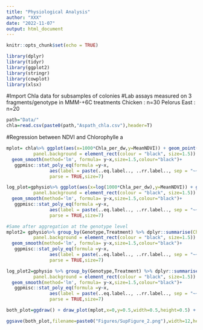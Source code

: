 ```yaml
---
title: "Physiological Analysis"
author: "XXX"
date: "2022-11-07"
output: html_document
---
```


```r
knitr::opts_chunk$set(echo = TRUE)
```

```r
library(dplyr)
library(tidyr)
library(ggplot2)
library(stringr)
library(cowplot)
library(xlsx)
```

#Import Chla data for subsamples of colonies 
#Lab assays measured on 3 fragments/genotype in MMM-+6C treatments
Chicken : n=30
Pelorus East : n=20
```r
path="Data/"
chla=read.csv(paste0(path,"Aspath_chla.csv"),header=T)
```

#Regression between NDVI and Chlorophylle a 
```r
mplot= chla%>% ggplot(aes(x=1000*Chla_per_dw,y=MeanNDVI)) + geom_point(size=3,alpha=0.6)+ theme_linedraw()+ labs(x="Chlorophyll a (μg/g coral dry weight)",y="NDVI")+ theme(axis.text.x=element_text(size=20,color="black"),axis.text.y=element_text(size=20,color="black"),axis.title.x = element_text(size=18,color="black"),axis.title.y = element_text(size=20,color="black"),legend.title = element_text(size=15,color="black"),legend.text = element_text(size=20,color="black"),legend.position = "none",legend.background = element_rect(fill = "transparent"),
          panel.background = element_rect(colour = "black", size=1.5)) + 
  geom_smooth(method='lm', formula= y~x,size=1.5,colour="black")+
   ggpmisc::stat_poly_eq(formula =y~x, 
                aes(label = paste(..eq.label.., ..rr.label.., sep = "~~~")), 
                parse = TRUE,size=7)

log_plot=gphysio%>% ggplot(aes(x=log(1000*Chla_per_dw),y=MeanNDVI)) + geom_point(size=3,alpha=0.6)+ theme_linedraw()+ labs(x="log(Chlorophyll a (μg/g coral dry weight))",y="NDVI")+ theme(axis.text.x=element_text(size=20,color="black"),axis.text.y=element_text(size=20,color="black"),axis.title.x = element_text(size=18,color="black"),axis.title.y = element_text(size=20,color="black"),legend.title = element_text(size=15,color="black"),legend.text = element_text(size=20,color="black"),legend.position = "none",legend.background = element_rect(fill = "transparent"),
          panel.background = element_rect(colour = "black", size=1.5)) + 
  geom_smooth(method='lm', formula= y~x,size=1.5,colour="black")+
   ggpmisc::stat_poly_eq(formula =y~x, 
                aes(label = paste(..eq.label.., ..rr.label.., sep = "~~~")), 
                parse = TRUE,size=7)

#Same after aggregation at the genotype level 
mplot2= gphysio%>% group_by(Genotype,Treatment) %>% dplyr::summarise(Chla_per_dw=mean(Chla_per_dw),MeanNDVI=mean(MeanNDVI)) %>% ggplot(aes(x=1000*Chla_per_dw,y=MeanNDVI)) + geom_point(size=3,alpha=0.6)+ theme_linedraw()+ labs(x="Chlorophyll a (μg/g coral dry weight)",y="NDVI")+ theme(axis.text.x=element_text(size=20,color="black"),axis.text.y=element_text(size=20,color="black"),axis.title.x = element_text(size=18,color="black"),axis.title.y = element_text(size=20,color="black"),legend.title = element_text(size=15,color="black"),legend.text = element_text(size=20,color="black"),legend.position = "none",legend.background = element_rect(fill = "transparent"),
          panel.background = element_rect(colour = "black", size=1.5)) + 
  geom_smooth(method='lm', formula= y~x,size=1.5,colour="black")+
   ggpmisc::stat_poly_eq(formula =y~x, 
                aes(label = paste(..eq.label.., ..rr.label.., sep = "~~~")), 
                parse = TRUE,size=7)

log_plot2=gphysio %>% group_by(Genotype,Treatment) %>% dplyr::summarise(Chla_per_dw=mean(Chla_per_dw),MeanNDVI=mean(MeanNDVI)) %>% ggplot(aes(x=log(1000*Chla_per_dw),y=MeanNDVI)) + geom_point(size=3,alpha=0.6)+ theme_linedraw()+ labs(x="log(Chlorophyll a (μg/g coral dry weight))",y="NDVI")+ theme(axis.text.x=element_text(size=20,color="black"),axis.text.y=element_text(size=20,color="black"),axis.title.x = element_text(size=18,color="black"),axis.title.y = element_text(size=20,color="black"),legend.title = element_text(size=15,color="black"),legend.text = element_text(size=20,color="black"),legend.position = "none",legend.background = element_rect(fill = "transparent"),
          panel.background = element_rect(colour = "black", size=1.5)) + 
  geom_smooth(method='lm', formula= y~x,size=1.5,colour="black")+
   ggpmisc::stat_poly_eq(formula =y~x, 
                aes(label = paste(..eq.label.., ..rr.label.., sep = "~~~")), 
                parse = TRUE,size=7)

both_plot=ggdraw() + draw_plot(mplot,x=0,y=0.5,width=0.5,height=0.5) + draw_plot(log_plot,x=0.5,y=0.5,width=0.5,height=0.5) + draw_plot(mplot2,x=0,y=0,width=0.5,height=0.5) + draw_plot(log_plot2,x=0.5,y=0,width=0.5,height=0.5) + draw_plot_label(label=c("a", "b","c","d"),x=c(0.0, 0.50,0,0.5),c(1,1,0.5,0.5),size = 22)

ggsave(both_plot,filename=paste0("Figures/SupFigure_2.png"),width=12,height=8,dpi=320)
```
